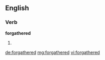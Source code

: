 ==English==

===Verb===
'''forgathered'''

# {{past of|[[forgather]]}}

[[de:forgathered]]
[[mg:forgathered]]
[[vi:forgathered]]